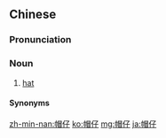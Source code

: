 ==Chinese==
{{zh-forms}}

===Pronunciation===
{{zh-pron
|h=pfs=mo-é;gd=mau4 ê3
|mn=bō-仔
|cat=n
}}

===Noun===
{{zh-noun}}

# {{lb|zh|Min Nan|Hakka}} [[hat]] {{zh-mw|頂}}
#: {{zh-x|戴 帽仔|to put on a '''hat'''|MN}}

====Synonyms====
{{zh-dial|帽子}}

[[zh-min-nan:帽仔]]
[[ko:帽仔]]
[[mg:帽仔]]
[[ja:帽仔]]